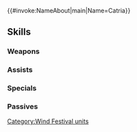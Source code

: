 {{#invoke:NameAbout|main|Name=Catria}}{{HeroPage Tabs}}
{{Hero Infobox
|Name=Catria
|Title=Windswept Knight
|WeaponType=Blue Bow
|MoveType=Flying
|Origin=Fire Emblem: Mystery of the Emblem
|Gender=Female
|actorEN=Connor Kelley
|actorJP=生天目仁美
|artist=茶ちえ
|additionDate=September 6, 2023
|releaseDate=September 7, 2023
|cv1=1
|cv2=400500
|TagID=風部族カチュア
|InternalID=994
|Properties=special,hat
|description=The middle child of three pegasus sisters, taking part in the wind festival accompanied by her beloved steed. Appears in Fire Emblem: Mystery of the Emblem.
}}
{{Stats Page
|Lv1HP=17|Lv1ATK=10|Lv1SPD=15|Lv1DEF=3|Lv1RES=6
|GRHP=50|GRATK=80|GRSPD=70|GRDEF=50|GRRES=55
}}
==Skills==
===Weapons===
{{Weapons Table
|weapon1=Iron Bow
|weapon1Default=1
|weapon1Unlock=1
|weapon2=Steel Bow
|weapon2Default=2
|weapon2Unlock=2
|weapon3=Whitewind Bow
|weapon3Default=3
|weapon3Unlock=3
|weapon4=Whitewind Bow+
|weapon4Default=5
|weapon4Unlock=5
}}
===Assists===
{{Assists Table
|assist1=Harsh Command
|assist1Default=4
|assist1Unlock=3
|assist2=Harsh Command+
|assist2Unlock=5
}}
===Specials===
{{Specials Table}}
===Passives===
{{Passives Table
|passiveA1=Atk/Spd Catch 1
|passiveA2=Atk/Spd Catch 2
|passiveA3=Atk/Spd Catch 3
|passiveA1Unlock=1
|passiveA2Unlock=2
|passiveA3Unlock=4
|passiveB1=S/D Far Trace 1
|passiveB2=S/D Far Trace 2
|passiveB3=S/D Far Trace 3
|passiveB1Unlock=3
|passiveB2Unlock=4
|passiveB3Unlock=5
}}
{{Heroes Navbox}}
[[Category:Wind Festival units]]